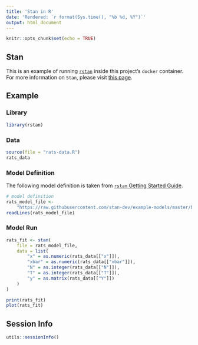 ```yaml
---
title: 'Stan in R'
date: 'Rendered: `r format(Sys.time(), "%b %d, %Y")`'
output: html_document
---
```


```r
knitr::opts_chunk$set(echo = TRUE)
```

## Stan 

This is an example of running [`rstan`](https://cran.r-project.org/web/packages/rstan/index.html) inside this project's `docker` container. For more information on `Stan`, please visit [this page](https://mc-stan.org/). 

## Example 

### Library

```r
library(rstan)
```

### Data 
```r
source(file = "rats-data.R")
rats_data
```

### Model Definition 

The following model definition is taken from [`rstan` Getting Started Guide](https://github.com/stan-dev/rstan/wiki/RStan-Getting-Started). 

```r
# model definition
rats_model_file <- 
    "https://raw.githubusercontent.com/stan-dev/example-models/master/bugs_examples/vol1/rats/rats.stan"
readLines(rats_model_file)
```

### Model Run

```r
rats_fit <- stan(
    file = rats_model_file, 
    data = list(
        "x" = as.numeric(rats_data[["x"]]), 
        "xbar" = as.numeric(rats_data[["xbar"]]), 
        "N" = as.integer(rats_data[["N"]]), 
        "T" = as.integer(rats_data[["T"]]), 
        "y" = as.matrix(rats_data[["Y"]])
    )
)
```

```r
print(rats_fit)
plot(rats_fit)
```

## Session Info

```r
utils::sessionInfo()
```

